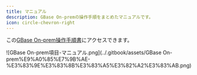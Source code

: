 ```yaml
---
title: マニュアル
description: GBase On-premの操作手順をまとめたマニュアルです。
icon: circle-chevron-right
---
```


この[GBase On-prem操作手順書](../quickstart)にアクセスできます。

![GBase On-prem項目-マニュアル.png](../.gitbook/assets/GBase On-prem%E9%A0%85%E7%9B%AE-%E3%83%9E%E3%83%8B%E3%83%A5%E3%82%A2%E3%83%AB.png)
